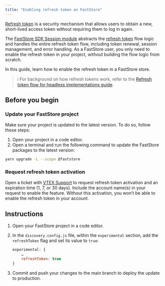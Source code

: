 ```yaml
---
title: "Enabling refresh token on FastStore"
---
```


[Refresh token](https://developers.vtex.com/docs/guides/refresh-token-flow-for-headless-implementations) is a security mechanism that allows users to obtain a new, short-lived access token without requiring them to log in again.

The [FastStore SDK Session module](https://developers.vtex.com/docs/guides/faststore/sdk-overview#session) abstracts the [refresh token](https://developers.vtex.com/docs/guides/refresh-token-flow-for-headless-implementations) flow logic and handles the entire refresh token flow, including token renewal, session management, and error handling.
As a FastStore user, you only need to enable the refresh token in your project, without building the flow logic from scratch.

In this guide, learn how to enable the refresh token in a FastStore store.

> ℹ️ For background on how refresh tokens work, refer to the [Refresh token flow for headless implementations guide](https://developers.vtex.com/docs/guides/refresh-token-flow-for-headless-implementations).

## Before you begin

<Steps>

### Update your FastStore project

Make sure your project is updated to the latest version. To do so, follow these steps:

1. Open your project in a code editor.
2. Open a terminal and run the following command to update the FastStore packages to the latest version:

```bash
yarn upgrade -L --scope @faststore
```

### Request refresh token activation

Open a ticket with [VTEX Support](https://help.vtex.com/en/support) to request refresh token activation and an expiration time (1, 7, or 30 days). Include the account name(s) in your request to enable the feature. Without this activation, you won’t be able to enable the refresh token in your account.

</Steps>

## Instructions

1. Open your FastStore project in a code editor.
2. In the `discovery.config.js` file, within the `experimental` section, add the `refreshToken` flag and set its value to `true`:


    ```js discovery.config.js
    experimental: {
        …
        refreshToken: true
    }
    ```

3. Commit and push your changes to the main branch to deploy the update to production.
